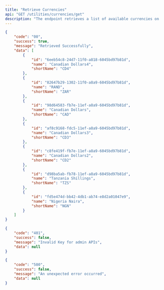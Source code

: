 ```yaml
---
title: "Retrieve Currencies"
api: "GET /utilities/currencies/get"
description: "The endpoint retrieves a list of available currencies on the Embedly platform."
---
```


<ResponseExample>

```json 200 Success
{
	"code": "00",
	"success": true,
	"message": "Retrieved Successfully",
	"data": [
		{
			"id": "6eeb54c8-24d7-11f0-a818-6045bd97b81d",
			"name": "Canadian Dollars4",
			"shortName": "CD4"
		},
		{
			"id": "82647b29-1302-11f0-a8a9-6045bd97b81d",
			"name": "RAND",
			"shortName": "ZAR"
		},
		{
			"id": "98d64583-fb7e-11ef-a8a9-6045bd97b81d",
			"name": "Canadian Dollars",
			"shortName": "CAD"
		},
		{
			"id": "af8c9168-fdc5-11ef-a8a9-6045bd97b81d",
			"name": "Canadian Dollars3",
			"shortName": "CD3"
		},
		{
			"id": "c8fe419f-fb7e-11ef-a8a9-6045bd97b81d",
			"name": "Canadian Dollars2",
			"shortName": "CD2"
		},
		{
			"id": "d98ba5ab-fb78-11ef-a8a9-6045bd97b81d",
			"name": "Tanzania Shillings",
			"shortName": "TZS"
		},
		{
			"id": "fd5e474d-bb42-4db1-ab74-e8d2a01047e9",
			"name": "Nigeria Naira",
			"shortName": "NGN"
		}
	]
}
```

```json 401 Unauthorized
{
	"code": "401",
	"success": false,
	"message": "Invalid Key for admin APIs",
	"data": null
}
```

```json 500 Internal Server Error
{
	"code": "500",
	"success": false,
	"message": "An unexpected error occurred",
	"data": null
}
```

</ResponseExample>
